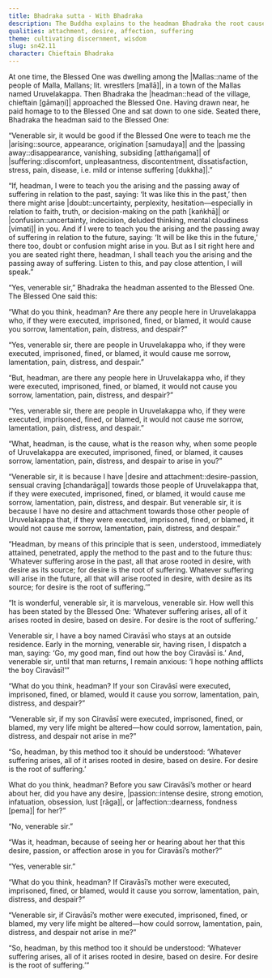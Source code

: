 ```yaml
---
title: Bhadraka sutta - With Bhadraka
description: The Buddha explains to the headman Bhadraka the root cause of suffering through a direct and relatable inquiry. When Bhadraka admits to feeling sorrow when those he cares about are harmed, the Buddha skillfully reveals that such sorrow arises not from the events themselves but from one’s own attachment and desire.
qualities: attachment, desire, affection, suffering
theme: cultivating discernment, wisdom
slug: sn42.11
character: Chieftain Bhadraka
---
```


At one time, the Blessed One was dwelling among the |Mallas::name of the people of Malla, Mallans; lit. wrestlers [mallā]|, in a town of the Mallas named Uruvelakappa. Then Bhadraka the |headman::head of the village, chieftain [gāmaṇi]| approached the Blessed One. Having drawn near, he paid homage to to the Blessed One and sat down to one side. Seated there, Bhadraka the headman said to the Blessed One:

“Venerable sir, it would be good if the Blessed One were to teach me the |arising::source, appearance, origination [samudaya]| and the |passing away::disappearance, vanishing, subsiding [atthaṅgama]| of |suffering::discomfort, unpleasantness, discontentment, dissatisfaction, stress, pain, disease, i.e. mild or intense suffering [dukkha]|.”

“If, headman, I were to teach you the arising and the passing away of suffering in relation to the past, saying: ‘It was like this in the past,’ then there might arise |doubt::uncertainty, perplexity, hesitation—especially in relation to faith, truth, or decision-making on the path [kaṅkhā]| or |confusion::uncertainty, indecision, deluded thinking, mental cloudiness [vimati]| in you. And if I were to teach you the arising and the passing away of suffering in relation to the future, saying: ‘It will be like this in the future,’ there too, doubt or confusion might arise in you. But as I sit right here and you are seated right there, headman, I shall teach you the arising and the passing away of suffering. Listen to this, and pay close attention, I will speak.”

“Yes, venerable sir,” Bhadraka the headman assented to the Blessed One. The Blessed One said this:

“What do you think, headman? Are there any people here in Uruvelakappa who, if they were executed, imprisoned, fined, or blamed, it would cause you sorrow, lamentation, pain, distress, and despair?”

“Yes, venerable sir, there are people in Uruvelakappa who, if they were executed, imprisoned, fined, or blamed, it would cause me sorrow, lamentation, pain, distress, and despair.”

“But, headman, are there any people here in Uruvelakappa who, if they were executed, imprisoned, fined, or blamed, it would not cause you sorrow, lamentation, pain, distress, and despair?”

“Yes, venerable sir, there are people in Uruvelakappa who, if they were executed, imprisoned, fined, or blamed, it would not cause me sorrow, lamentation, pain, distress, and despair.”

“What, headman, is the cause, what is the reason why, when some people of Uruvelakappa are executed, imprisoned, fined, or blamed, it causes sorrow, lamentation, pain, distress, and despair to arise in you?”

“Venerable sir, it is because I have |desire and attachment::desire-passion, sensual craving [chandarāga]| towards those people of Uruvelakappa that, if they were executed, imprisoned, fined, or blamed, it would cause me sorrow, lamentation, pain, distress, and despair. But venerable sir, it is because I have no desire and attachment towards those other people of Uruvelakappa that, if they were executed, imprisoned, fined, or blamed, it would not cause me sorrow, lamentation, pain, distress, and despair.”

“Headman, by means of this principle that is seen, understood, immediately attained, penetrated, apply the method to the past and to the future thus: ‘Whatever suffering arose in the past, all that arose rooted in desire, with desire as its source; for desire is the root of suffering. Whatever suffering will arise in the future, all that will arise rooted in desire, with desire as its source; for desire is the root of suffering.’”

“It is wonderful, venerable sir, it is marvelous, venerable sir. How well this has been stated by the Blessed One: ‘Whatever suffering arises, all of it arises rooted in desire, based on desire. For desire is the root of suffering.’

Venerable sir, I have a boy named Ciravāsī who stays at an outside residence. Early in the morning, venerable sir, having risen, I dispatch a man, saying: ‘Go, my good man, find out how the boy Ciravāsī is.’ And, venerable sir, until that man returns, I remain anxious: ‘I hope nothing afflicts the boy Ciravāsī!’”

“What do you think, headman? If your son Ciravāsī were executed, imprisoned, fined, or blamed, would it cause you sorrow, lamentation, pain, distress, and despair?”

“Venerable sir, if my son Ciravāsī were executed, imprisoned, fined, or blamed, my very life might be altered—how could sorrow, lamentation, pain, distress, and despair not arise in me?”

“So, headman, by this method too it should be understood: ‘Whatever suffering arises, all of it arises rooted in desire, based on desire. For desire is the root of suffering.’

What do you think, headman? Before you saw Ciravāsī’s mother or heard about her, did you have any desire, |passion::intense desire, strong emotion, infatuation, obsession, lust [rāga]|, or |affection::dearness, fondness [pema]| for her?”

“No, venerable sir.”

“Was it, headman, because of seeing her or hearing about her that this desire, passion, or affection arose in you for Ciravāsī’s mother?”

“Yes, venerable sir.”

“What do you think, headman? If Ciravāsī’s mother were executed, imprisoned, fined, or blamed, would it cause you sorrow, lamentation, pain, distress, and despair?”

“Venerable sir, if Ciravāsī’s mother were executed, imprisoned, fined, or blamed, my very life might be altered—how could sorrow, lamentation, pain, distress, and despair not arise in me?”

“So, headman, by this method too it should be understood: ‘Whatever suffering arises, all of it arises rooted in desire, based on desire. For desire is the root of suffering.’”